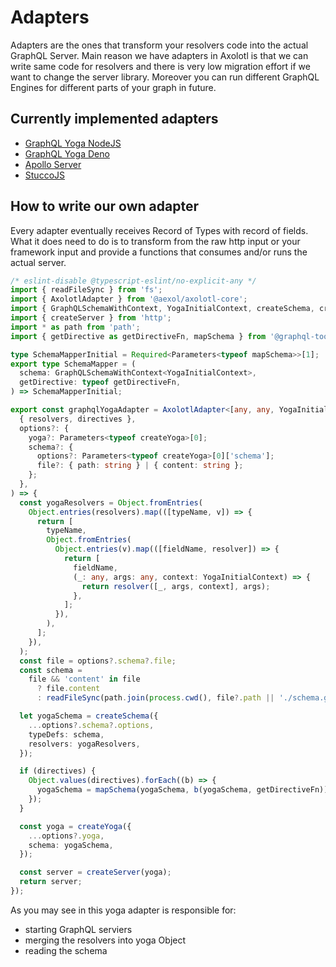 # Adapters

Adapters are the ones that transform your resolvers code into the actual GraphQL
Server. Main reason we have adapters in Axolotl is that we can write same code
for resolvers and there is very low migration effort if we want to change the
server library. Moreover you can run different GraphQL Engines for different
parts of your graph in future.

## Currently implemented adapters

- [GraphQL Yoga NodeJS](/adapters/graphql-yoga)
- [GraphQL Yoga Deno](/adapters/deno-yoga)
- [Apollo Server](/adapters/apollo-server)
- [StuccoJS](/adapters/stucco)


## How to write our own adapter

Every adapter eventually receives Record of Types with record of fields. What it
does need to do is to transform from the raw http input or your framework input
and provide a functions that consumes and/or runs the actual server.


```ts
/* eslint-disable @typescript-eslint/no-explicit-any */
import { readFileSync } from 'fs';
import { AxolotlAdapter } from '@aexol/axolotl-core';
import { GraphQLSchemaWithContext, YogaInitialContext, createSchema, createYoga } from 'graphql-yoga';
import { createServer } from 'http';
import * as path from 'path';
import { getDirective as getDirectiveFn, mapSchema } from '@graphql-tools/utils';

type SchemaMapperInitial = Required<Parameters<typeof mapSchema>>[1];
export type SchemaMapper = (
  schema: GraphQLSchemaWithContext<YogaInitialContext>,
  getDirective: typeof getDirectiveFn,
) => SchemaMapperInitial;

export const graphqlYogaAdapter = AxolotlAdapter<[any, any, YogaInitialContext], SchemaMapper>()((
  { resolvers, directives },
  options?: {
    yoga?: Parameters<typeof createYoga>[0];
    schema?: {
      options?: Parameters<typeof createYoga>[0]['schema'];
      file?: { path: string } | { content: string };
    };
  },
) => {
  const yogaResolvers = Object.fromEntries(
    Object.entries(resolvers).map(([typeName, v]) => {
      return [
        typeName,
        Object.fromEntries(
          Object.entries(v).map(([fieldName, resolver]) => {
            return [
              fieldName,
              (_: any, args: any, context: YogaInitialContext) => {
                return resolver([_, args, context], args);
              },
            ];
          }),
        ),
      ];
    }),
  );
  const file = options?.schema?.file;
  const schema =
    file && 'content' in file
      ? file.content
      : readFileSync(path.join(process.cwd(), file?.path || './schema.graphql'), 'utf-8');

  let yogaSchema = createSchema({
    ...options?.schema?.options,
    typeDefs: schema,
    resolvers: yogaResolvers,
  });

  if (directives) {
    Object.values(directives).forEach((b) => {
      yogaSchema = mapSchema(yogaSchema, b(yogaSchema, getDirectiveFn));
    });
  }

  const yoga = createYoga({
    ...options?.yoga,
    schema: yogaSchema,
  });

  const server = createServer(yoga);
  return server;
});


```

As you may see in this yoga adapter is responsible for:
- starting GraphQL serviers
- merging the resolvers into yoga Object
- reading the schema
